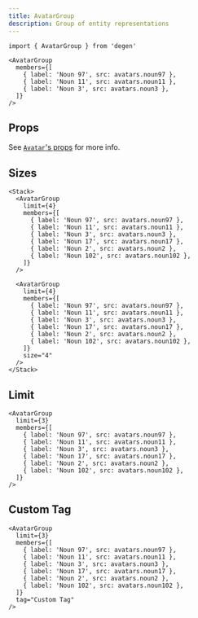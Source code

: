 ```yaml
---
title: AvatarGroup
description: Group of entity representations
---
```


```tsx
import { AvatarGroup } from 'degen'
```

```tsx live=true expand=true
<AvatarGroup
  members={[
    { label: 'Noun 97', src: avatars.noun97 },
    { label: 'Noun 11', src: avatars.noun11 },
    { label: 'Noun 3', src: avatars.noun3 },
  ]}
/>
```

## Props

See [`Avatar`'s props](/components/Avatar#props) for more info.

<PropsTable sourceLink={sourceLink} types={types} />

## Sizes

```tsx live=true
<Stack>
  <AvatarGroup
    limit={4}
    members={[
      { label: 'Noun 97', src: avatars.noun97 },
      { label: 'Noun 11', src: avatars.noun11 },
      { label: 'Noun 3', src: avatars.noun3 },
      { label: 'Noun 17', src: avatars.noun17 },
      { label: 'Noun 2', src: avatars.noun2 },
      { label: 'Noun 102', src: avatars.noun102 },
    ]}
  />

  <AvatarGroup
    limit={4}
    members={[
      { label: 'Noun 97', src: avatars.noun97 },
      { label: 'Noun 11', src: avatars.noun11 },
      { label: 'Noun 3', src: avatars.noun3 },
      { label: 'Noun 17', src: avatars.noun17 },
      { label: 'Noun 2', src: avatars.noun2 },
      { label: 'Noun 102', src: avatars.noun102 },
    ]}
    size="4"
  />
</Stack>
```

## Limit

```tsx live=true expand=true
<AvatarGroup
  limit={3}
  members={[
    { label: 'Noun 97', src: avatars.noun97 },
    { label: 'Noun 11', src: avatars.noun11 },
    { label: 'Noun 3', src: avatars.noun3 },
    { label: 'Noun 17', src: avatars.noun17 },
    { label: 'Noun 2', src: avatars.noun2 },
    { label: 'Noun 102', src: avatars.noun102 },
  ]}
/>
```

## Custom Tag

```tsx live=true expand=true
<AvatarGroup
  limit={3}
  members={[
    { label: 'Noun 97', src: avatars.noun97 },
    { label: 'Noun 11', src: avatars.noun11 },
    { label: 'Noun 3', src: avatars.noun3 },
    { label: 'Noun 17', src: avatars.noun17 },
    { label: 'Noun 2', src: avatars.noun2 },
    { label: 'Noun 102', src: avatars.noun102 },
  ]}
  tag="Custom Tag"
/>
```
